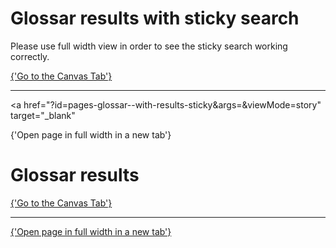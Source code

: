 
<Meta of={GlossaryStories} />

# Glossar results with sticky search

Please use full width view in order to see the sticky search working correctly.

<a href="?path=/story/pages-glossar--with-results-sticky">
  {'Go to the Canvas Tab'}
</a>

---

<a
  href="?id=pages-glossar--with-results-sticky&args=&viewMode=story"
  target="_blank"
>
  {'Open page in full width in a new tab'}
</a>

<Canvas of={GlossaryStories.WithResultsSticky} />

# Glossar results

<a href="?path=/story/pages-glossar--with-results">{'Go to the Canvas Tab'}</a>

---

<a href="?id=pages-glossar--with-results&args=&viewMode=story" target="_blank">
  {'Open page in full width in a new tab'}
</a>

<Canvas of={GlossaryStories.WithResults} />
